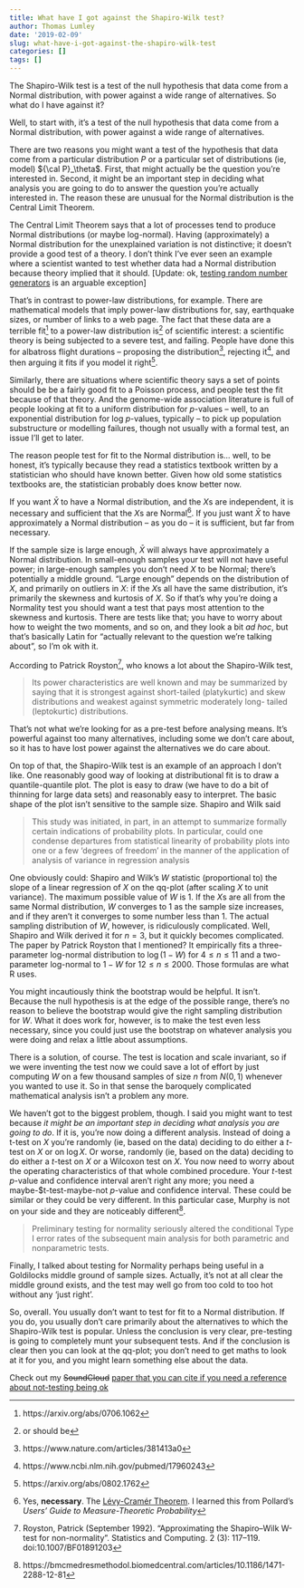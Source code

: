 ```yaml
---
title: What have I got against the Shapiro-Wilk test?
author: Thomas Lumley
date: '2019-02-09'
slug: what-have-i-got-against-the-shapiro-wilk-test
categories: []
tags: []
---
```


The Shapiro-Wilk test is a test of the null hypothesis that data come from a Normal distribution, with power against a wide range of alternatives. So what do I have against it?

Well, to start with, it's a test of the null hypothesis that data come from a Normal distribution, with power against a wide range of alternatives.  

There are two reasons you might want a test of the hypothesis that data come from a particular distribution $P$ or a particular set of distributions (ie, model) ${\cal P}_\theta$. First, that might actually be the question you're interested in. Second, it might be an important step in deciding what analysis you are going to do to answer the question you're actually interested in. The reason these are unusual for the Normal distribution is the Central Limit Theorem.
 
The Central Limit Theorem says that a lot of processes tend to produce Normal distributions (or maybe log-normal). Having (approximately) a Normal distribution for the unexplained variation is not distinctive; it doesn't provide a good test of a theory. I don't think I've ever seen an example where a scientist wanted to test whether data had a Normal distribution because theory implied that it should. [Update: ok, [testing random number generators](https://notstatschat.rbind.io/2018/08/01/testing-probability-distribution-generators/) is an arguable exception]

That's in contrast to power-law distributions, for example. There are  mathematical models that imply power-law distributions for, say,  earthquake sizes, or number of links to a web page. The fact that these data are a terrible fit^[https://arxiv.org/abs/0706.1062] to a power-law distribution is^[or should be] of scientific interest: a scientific theory is being subjected to a severe test, and failing. People have done this for albatross flight durations -- proposing the distribution^[https://www.nature.com/articles/381413a0],  rejecting it^[https://www.ncbi.nlm.nih.gov/pubmed/17960243], and then arguing it fits if you model it right^[https://arxiv.org/abs/0802.1762].

Similarly, there are situations where scientific theory says a set of points should be be a fairly good fit to a Poisson process, and people test the fit because of that theory. And the genome-wide association literature is full of people looking at fit to a uniform distribution for $p$-values -- well, to an exponential distribution for log $p$-values, typically -- to pick up population substructure or modelling failures, though not usually with a formal test, an issue I'll get to later.

The reason people test for fit to the Normal distribution is... well, to be honest, it's typically because they read a statistics textbook written by a statistician who should have known better. Given how old some statistics textbooks are, the statistician probably does know better now.  

If you want $\bar X$ to have a Normal distribution, and the $X$s are independent, it is necessary and sufficient that the $X$s are Normal^[Yes, **necessary**. The [Lévy-Cramér Theorem](https://www.encyclopediaofmath.org/index.php/L%C3%A9vy-Cram%C3%A9r_theorem). I learned this from Pollard's *Users' Guide to Measure-Theoretic Probability*].  If you just want $\bar X$ to have approximately a Normal distribution -- as you do -- it is sufficient, but far from necessary. 

If the sample size is large enough, $\bar X$ will always have approximately a Normal distribution.   In small-enough samples your test will not have useful power; in large-enough samples you don't need $X$ to be Normal; there's potentially a middle ground. "Large enough" depends on the distribution of $X$, and primarily on outliers in $X$: if the $X$s all have the same distribution, it's primarily the skewness and kurtosis of $X$. So if that's why you're doing a Normality test you should want a test that pays most attention to the skewness and kurtosis. There are tests like that; you have to worry about how to weight the two moments, and so on, and they look a bit *ad hoc*, but that's basically Latin for "actually relevant to the question we're talking about", so I'm ok with it.

According to Patrick Royston^[Royston, Patrick (September 1992). "Approximating the Shapiro–Wilk W-test for non-normality". Statistics and Computing. 2 (3): 117–119. doi:10.1007/BF01891203], who knows a lot about the Shapiro-Wilk test, 

> Its power characteristics are well known and may be summarized by saying that it is strongest against short-tailed (platykurtic) and skew distributions and weakest against symmetric moderately long- tailed (leptokurtic) distributions.

That's not what we're looking for as a pre-test before analysing means. It's powerful against too many alternatives, including some we don't care about, so it has to have lost power against the alternatives we do care about. 

On top of that, the Shapiro-Wilk test is an example of an approach I don't like. One reasonably good way of looking at distributional fit is to draw a quantile-quantile plot. The plot is easy to draw (we have to do a bit of thinning for large data sets) and reasonably easy to interpret.  The basic shape of the plot isn't sensitive to the sample size. Shapiro and Wilk said

> This study was initiated, in part, in an attempt to summarize formally certain indications of probability plots. In particular, could one condense departures from statistical linearity of probability plots into one or a few 'degrees of freedom' in the manner of the application of analysis of variance in regression analysis

One obviously could: Shapiro and Wilk's $W$ statistic (proportional to) the slope of a linear regression of $X$ on the qq-plot (after scaling $X$ to unit variance). The maximum possible value of $W$ is 1. If the $X$s are all from the same Normal distribution, $W$ converges to 1 as the sample size increases, and if they aren't it converges to some number less than 1. The actual sampling distribution of $W$, however, is ridiculously complicated. Well, Shapiro and Wilk derived it for $n=3$, but it quickly becomes complicated.
The paper by Patrick Royston that I mentioned? It empirically fits a three-parameter log-normal distribution to $\log(1-W)$ for $4\leq n\leq 11$ and a two-parameter log-normal to $1-W$ for $12\leq n\leq 2000$. Those formulas are what R uses. 

You might incautiously think the bootstrap would be helpful. It isn't. Because the null hypothesis is at the edge of the possible range, there's no reason to believe the bootstrap would give the right sampling distribution for $W$. What it does work for, however, is to make the test even less necessary, since you could just use the bootstrap on whatever analysis you were doing and relax a little about assumptions. 

There is a solution, of course. The test is location and scale invariant, so  if we were inventing the test now we could save a lot of effort by just computing $W$ on a few thousand samples of size $n$ from $N(0,1)$ whenever you wanted to use it.  So in that sense the baroquely complicated mathematical analysis isn't a problem any more.

We haven't got to the biggest problem, though. I said you might want to test because *it might be an important step in deciding what analysis you are going to do*. If it is, you're now doing a different analysis. Instead of doing a t-test on $X$ you're randomly (ie, based on the data) deciding to do either a $t$-test on $X$ or on $\log X$. Or worse, randomly (ie, based on the data) deciding to do either a $t$-test on $X$ or a Wilcoxon test on $X$. You now need to worry about the operating characteristics of that whole combined procedure. Your $t$-test $p$-value and confidence interval aren't right any more; you need a maybe-$t-test-maybe-not $p$-value and confidence interval. These could be similar or they could be very different. In this particular case, Murphy is not on your side and they are noticeably different^[https://bmcmedresmethodol.biomedcentral.com/articles/10.1186/1471-2288-12-81]. 

> Preliminary testing for normality seriously altered the conditional Type I error rates of the subsequent main analysis for both parametric and nonparametric tests.

Finally, I talked about testing for Normality perhaps being useful in a Goldilocks middle ground of sample sizes. Actually, it's not at all clear the middle ground exists, and the test may well go from too cold to too hot without any 'just right'. 

So, overall. You usually don't want to test for fit to a Normal distribution. If you do, you usually don't care primarily about the alternatives to which the Shapiro-Wilk test is popular. Unless the conclusion is very clear, pre-testing is going to completely munt your subsequent tests. And if the conclusion is clear then you can look at the qq-plot; you don't need to get maths to look at it for you, and you might learn something else about the data.

Check out my ~~SoundCloud~~ [paper that you can cite if you need a reference about not-testing being ok](https://www.ncbi.nlm.nih.gov/pubmed/11910059)
